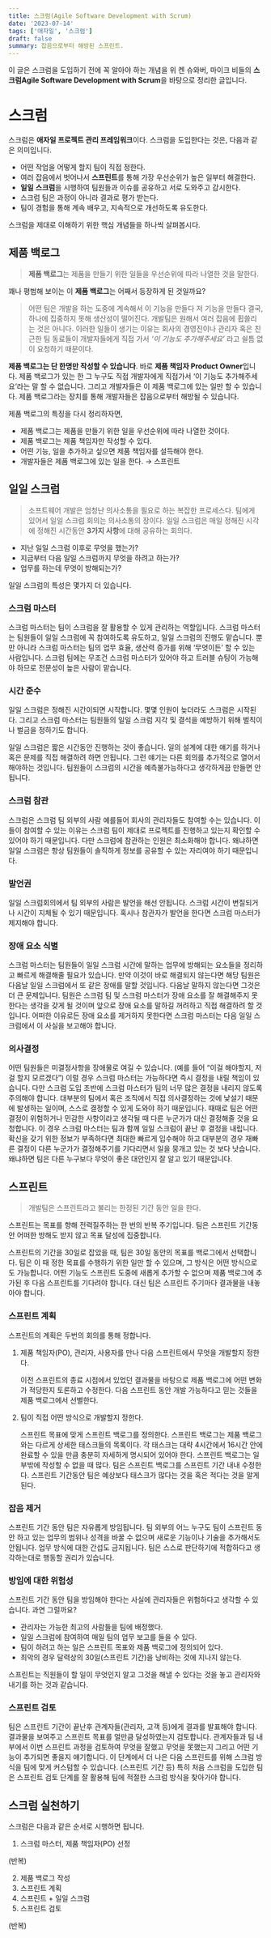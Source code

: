 ```yaml
---
title: 스크럼(Agile Software Development with Scrum)
date: '2023-07-14'
tags: ['애자일', '스크럼']
draft: false
summary: 잡음으로부터 해방된 스프린트.
---
```




이 글은 스크럼을 도입하기 전에 꼭 알아야 하는 개념을 위 켄 슈와버, 마이크 비들의 **스크럼Agile Software Development with Scrum**을 바탕으로 정리한 글입니다.

# 스크럼

스크럼은 **애자일 프로젝트 관리 프레임워크**이다. 스크럼을 도입한다는 것은, 다음과 같은 의미입니다.

- 어떤 작업을 어떻게 할지 팀이 직접 정한다.
- 여러 잡음에서 벗어나서  **스프린트**를 통해 가장 우선순위가 높은 일부터 해결한다.
- **일일** **스크럼**을 시행하여 팀원들과 이슈를 공유하고 서로 도와주고 감시한다.
- 스크럼 팀은 과정이 아니라 결과로 평가 받는다.
- 팀이 경험을 통해 계속 배우고, 지속적으로 개선하도록 유도한다.

스크럼을 제대로 이해하기 위한 핵심 개념들을 하나씩 살펴봅시다.

## 제품 백로그

> **제품 백로그**는 제품을 만들기 위한 일들을 우선순위에 따라 나열한 것을 말한다.

꽤나 평범해 보이는 이 **제품 백로그**는 어째서 등장하게 된 것일까요?

> 어떤 팀은 개발을 하는 도중에 계속해서 이 기능을 만들다 저 기능을 만들다 결국, 하나에 집중하지 못해 생산성이 떨어진다. 개발팀은 원해서 여러 잡음에 휩쓸리는 것은 아니다. 이러한 일들이 생기는 이유는 회사의 경영진이나 관리자 혹은 친근한 팀 동료들이 개발자들에게 직접 가서 _‘이 기능도 추가해주세요’_ 라고 쉴틈 없이 요청하기 때문이다.
> 

**제품 백로그는 단 한명만 작성할 수 있습니다**. 바로 **제품 책임자 Product Owner**입니다. 제품 백로그가 있는 한 그 누구도 직접 개발자에게 직접가서 ‘이 기능도 추가해주세요’라는 말 할 수 없습니다. 그리고 개발자들은 이 제품 백로그에 있는 일만 할 수 있습니다. 제품 백로그라는 장치를 통해 개발자들은 잡음으로부터 해방될 수 있습니다.

제품 백로그의 특징을 다시 정리하자면,

- 제품 백로그는 제품을 만들기 위한 일을 우선순위에 따라 나열한 것이다.
- 제품 백로그는 제품 책임자만 작성할 수 있다.
- 어떤 기능, 일을 추가하고 싶으면 제품 책임자를 설득해야 한다.
- 개발자들은 제품 백로그에 있는 일을 한다. → 스프린트

## 일일 스크럼

> 소프트웨어 개발은 엄청난 의사소통을 필요로 하는 복잡한 프로세스다. 
팀에게 있어서 일일 스크럼 회의는 의사소통의 장이다. 
일일 스크럼은 매일 정해진 시각에 정해진 시간동안 **3가지 사항**에 대해 공유하는 회의다.


- 지난 일일 스크럼 이후로 무엇을 했는가?
- 지금부터 다음 일일 스크럼까지 무엇을 하려고 하는가?
- 업무를 하는데 무엇이 방해되는가?

일일 스크럼의 특성은 몇가지 더 있습니다.

### 스크럼 마스터

스크럼 마스터는 팀이 스크럼을 잘 활용할 수 있게 관리하는 역할입니다. 스크럼 마스터는 팀원들이 일일 스크럼에 꼭 참여하도록 유도하고, 일일 스크럼의 진행도 맡습니다. 뿐만 아니라 스크럼 마스터는 팀의 업무 효율, 생산력 증가를 위해 ‘무엇이든’ 할 수 있는 사람입니다. 스크럼 팀에는 무조건 스크럼 마스터가 있어야 하고 트러블 슈팅이 가능해야 하므로 전문성이 높은 사람이 맡습니다.

### 시간 준수

일일 스크럼은 정해진 시간이되면 시작합니다. 몇몇 인원이 늦더라도 스크럼은 시작된다. 그리고 스크럼 마스터는 팀원들의 일일 스크럼 지각 및 결석을 예방하기 위해 벌칙이나 벌금을 정하기도 합니다.

일일 스크럼은 짧은 시간동안 진행하는 것이 좋습니다. 일의 설계에 대한 얘기를 하거나 혹은 문제를 직접 해결하려 하면 안됩니다. 그런 얘기는 다른 회의를 추가적으로 열어서 해야하는 것입니다. 팀원들이 스크럼의 시간을 예측불가능하다고 생각하게끔 만들면 안됩니다.

### 스크럼 참관

스크럼은 스크럼 팀 외부의 사람 예를들어 회사의 관리자들도 참여할 수는 있습니다. 이들이 참여할 수 있는 이유는 스크럼 팀이 제대로 프로젝트를 진행하고 있는지 확인할 수 있어야 하기 때문입니다. 다만 스크럼에 참관하는 인원은 최소화해야 합니다. 왜냐하면 일일 스크럼은 항상 팀원들이 솔직하게 정보를 공유할 수 있는 자리여야 하기 때문입니다.

### 발언권

일일 스크럼회의에서 팀 외부의 사람은 발언을 해선 안됩니다. 스크럼 시간이 변질되거나 시간이 지체될 수 있기 때문입니다. 혹시나 참관자가 발언을 한다면 스크럼 마스터가 제지해야 합니다. 

### 장애 요소 식별

스크럼 마스터는 팀원들이 일일 스크럼 시간에 말하는 업무에 방해되는 요소들을 정리하고 빠르게 해결해줄 필요가 있습니다. 만약 이것이 바로 해결되지 않는다면 해당 팀원은 다음날 일일 스크럼에서 또 같은 장애를 말할 것입니다. 다음날 말하지 않는다면 그것은 더 큰 문제입니다. 팀원은 스크럼 팀 및 스크럼 마스터가 장애 요소를 잘 해결해주지 못한다는 생각을 갖게 될 것이며 앞으로 장애 요소를 말하길 꺼려하고 직접 해결하려 할 것입니다. 어떠한 이유로든 장애 요소를 제거하지 못한다면 스크럼 마스터는 다음 일일 스크럼에서 이 사실을 보고해야 합니다.

### 의사결정

어떤 팀원들은 미결정사항을 장애물로 여길 수 있습니다. (예를 들어 “이걸 해야할지, 저걸 할지 모르겠다”) 이럴 경우 스크럼 마스터는 가능하다면 즉시 결정을 내릴 책임이 있습니다. 다만 스크럼 도입 초반에 스크럼 마스터가 팀의 너무 많은 결정을 내리지 않도록 주의해야 합니다. 대부분의 팀에서 혹은 조직에서 직접 의사결정하는 것에 낯설기 때문에 발생하는 일이며, 스스로 결정할 수 있게 도와야 하기 때문입니다. 때때로 팀은 어떤 결정이 위험하거나 민감한 사항이라고 생각될 때 다른 누군가가 대신 결정해줄 것을 요청합니다. 이 경우 스크럼 마스터는 팀과 함께 일일 스크럼이 끝난 후 결정을 내립니다. 확신을 갖기 위한 정보가 부족하다면 최대한 빠르게 입수해야 하고 대부분의 경우 재빠른 결정이 다른 누군가가 결정해주기를 기다리면서 일을 뭉개고 있는 것 보다 낫습니다. 왜냐하면 팀은 다른 누구보다 무엇이 좋은 대안인지 잘 알고 있기 때문입니다.  

## 스프린트

> 개발팀은 스프린트라고 불리는 한정된 기간 동안 일을 한다.

스프린트는 목표를 향해 전력질주하는 한 번의 반복 주기입니다. 팀은 스프린트 기간동안 어떠한 방해도 받지 않고 목표 달성에 집중합니다.

스프린트의 기간을 30일로 잡았을 때, 팀은 30일 동안의 목표를 백로그에서 선택합니다. 팀은 이 때 정한 목표를 수행하기 위한 일만 할 수 있으며, 그 방식은 어떤 방식으로도 가능합니다. 어떤 기능도 스프린트 도중에 새롭게 추가할 수 없으며 제품 백로그에 추가된 후 다음 스프린트를 기다려야 합니다. 대신 팀은 스프린트 주기마다 결과물을 내놓아야 합니다.

### 스프린트 계획

스프린트의 계획은 두번의 회의를 통해 정합니다.

1. 제품 책임자(PO), 관리자, 사용자를 만나 다음 스프린트에서 무엇을 개발할지 정한다.
    
    이전 스프린트의 종료 시점에서 있었던 결과물을 바탕으로 제품 백로그에 어떤 변화가 적당한지 토론하고 수정한다. 다음 스프린트 동안 개발 가능하다고 믿는 것들을 제품 백로그에서 선별한다. 
    
2. 팀이 직접 어떤 방식으로 개발할지 정한다.
    
    스프린트 목표에 맞게 스프린트 백로그를 정의한다. 스프린트 백로그는 제품 백로그와는 다르게 상세한 태스크들의 목록이다. 각 태스크는 대략 4시간에서 16시간 안에 완료할 수 있을 만큼 충분히 자세하게 명시되어 있어야 한다. 스프린트 백로그는 일부밖에 작성할 수 없을 때 많다. 팀은 스프린트 백로그를 스프린트 기간 내내 수정한다. 스프린트 기간동안 팀은 예상보다 태스크가 많다는 것을 혹은 적다는 것을 알게된다.  
    

### 잡음 제거

스프린트 기간 동안 팀은 자유롭게 방임됩니다. 팀 외부의 어느 누구도 팀이 스프린트 동안 하고 있는 업무의 범위나 성격을 바꿀 수 없으며 새로운 기능이나 기술을 추가해서도 안됩니다. 업무 방식에 대한 간섭도 금지됩니다. 팀은 스스로 판단하기에 적합하다고 생각하는대로 행동할 권리가 있습니다.

### 방임에 대한 위험성

스프린트 기간 동안 팀을 방임해야 한다는 사실에 관리자들은 위험하다고 생각할 수 있습니다. 과연 그럴까요?

- 관리자는 가능한 최고의 사람들을 팀에 배정했다.
- 일일 스크럼에 참여하여 매일 팀의 업무 보고를 들을 수 있다.
- 팀이 하려고 하는 일은 스프린트 목표와 제품 백로그에 정의되어 있다.
- 최악의 경우 달력상의 30일(스프린트 기간)을 낭비하는 것에 지나지 않는다.

스프린트는 직원들이 할 일이 무엇인지 알고 그것을 해낼 수 있다는 것을 놓고 관리자와 내기를 하는 것과 같습니다. 

### 스프린트 검토

팀은 스프린트 기간이 끝난후 관계자들(관리자, 고객 등)에게 결과를 발표해야 합니다. 결과물을 보여주고 스프린트 목표를 얼만큼 달성하였는지 검토합니다. 관계자들과 팀 내부에서 이번 스프린트 과정을 검토하여 무엇을 잘했고 무엇을 못했는지 그리고 어떤 기능이 추가되면 좋을지 얘기합니다. 이 단계에서 더 나은 다음 스프린트를 위해 스크럼 방식을 팀에 맞게 커스텀할 수 있습니다. (스프린트 기간 등) 특히 처음 스크럼을 도입한 팀은 스프린트 검토 단계를 잘 활용해 팀에 적절한 스크럼 방식을 찾아가야 합니다.

## 스크럼 실천하기
스크럼은 다음과 같은 순서로 시행하면 됩니다.

1. 스크럼 마스터, 제품 책임자(PO) 선정

(반복)

2. 제품 백로그 작성
3. 스프린트 계획
4. 스프린트 + 일일 스크럼
5. 스프린트 검토

(반복)